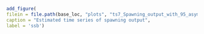 <!-- ======================================================================= -->
<!-- **************************** Time Series ****************************** --> 
<!-- ======================================================================= -->

```r
add_figure(
filein = file.path(base_loc, "plots", "ts7_Spawning_output_with_95_asymptotic_intervals_intervals.png"), 
caption = "Estimated time series of spawning output",
label = 'ssb')
```



